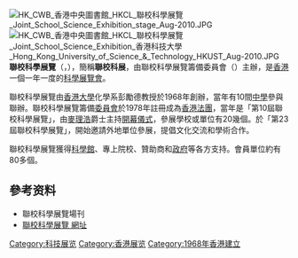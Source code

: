 {{Primarysources|time=2021-08-04T10:16:51+00:00}}
[[File:HK_CWB_香港中央圖書館_HKCL_聯校科學展覽_Joint_School_Science_Exhibition_stage_Aug-2010.JPG|thumb]]
[[File:HK_CWB_香港中央圖書館_HKCL_聯校科學展覽_Joint_School_Science_Exhibition_香港科技大學_Hong_Kong_University_of_Science_&_Technology_HKUST_Aug-2010.JPG|thumb]]
'''聯校科學展覽'''（{{lang|en|Joint School Science Exhibition}}，{{lang|en|JSSE}}），簡稱'''聯校科展'''，由聯校科學展覽籌備委員會（{{lang|en|Joint School Science Exhibition Preparation Committee}}）主辦，是[[香港|香港]]一個一年一度的[[科學|科學]][[展覽會|展覽會]]。

聯校科學展覽由[[香港大學|香港大學]]化學系彭勵德教授於1968年創辦，當年有10間[[中學|中學]]參與聯辦。聯校科學展覽籌備[[委員會|委員會]]於1978年註冊成為[[香港法團|香港法團]]，當年是「第10屆聯校科學展覽」，由[[麥理浩|麥理浩]]爵士主持[[開幕儀式|開幕儀式]]，參展學校或單位有20幾個。於「第23屆聯校科學展覽」，開始邀請外地單位參展，提倡文化交流和學術合作。

聯校科學展覽獲得[[科學館|科學館]]、專上院校、贊助商和[[政府|政府]]等各方支持。會員單位約有80多個。

==參考资料==
*聯校科學展覽場刊
*[http://www.jsse.org.hk 聯校科學展覽 網址] {{Wayback|url=http://www.jsse.org.hk/ |date=20100704174812 }}
{{commonscat|Joint School Science Exhibition}}

[[Category:科技展览|Category:科技展览]]
[[Category:香港展览|Category:香港展览]]
[[Category:1968年香港建立|Category:1968年香港建立]]